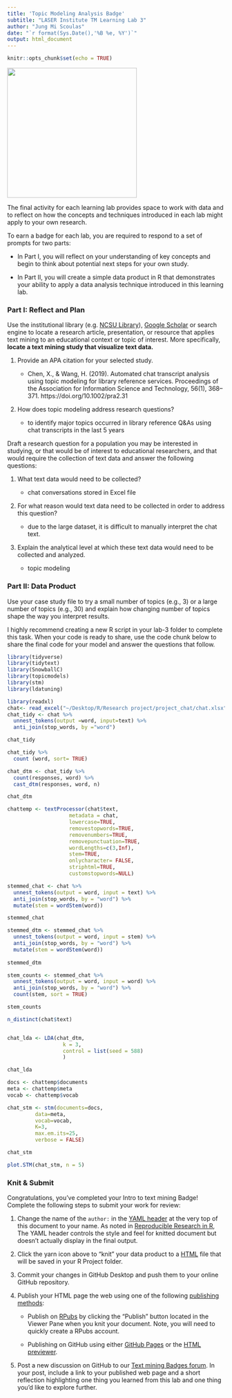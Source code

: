 ```yaml
---
title: 'Topic Modeling Analysis Badge'
subtitle: "LASER Institute TM Learning Lab 3"
author: "Jung Mi Scoulas"
date: "`r format(Sys.Date(),'%B %e, %Y')`"
output: html_document
---
```


```r
knitr::opts_chunk$set(echo = TRUE)
```

![](img/tm.png){width="300"}

The final activity for each learning lab provides space to work with data and to reflect on how the concepts and techniques introduced in each lab might apply to your own research.

To earn a badge for each lab, you are required to respond to a set of prompts for two parts: 

-   In Part I, you will reflect on your understanding of key concepts and begin to think about potential next steps for your own study.

-   In Part II, you will create a simple data product in R that demonstrates your ability to apply a data analysis technique introduced in this learning lab.

### Part I: Reflect and Plan

Use the institutional library (e.g. [NCSU Library](https://www.lib.ncsu.edu/#articles)), [Google Scholar](https://scholar.google.com/) or search engine to locate a research article, presentation, or resource that applies text mining to an educational context or topic of interest. More specifically, **locate a text mining study that visualize text data.**

1.  Provide an APA citation for your selected study.

    -   Chen, X., & Wang, H. (2019). Automated chat transcript analysis using topic modeling for library reference services. Proceedings of the Association for Information Science and Technology, 56(1), 368–371. https://doi.org/10.1002/pra2.31

2.  How does topic modeling address research questions?

    -   to identify major topics occurred in library reference Q&As using chat transcripts in the last 5 years

Draft a research question for a population you may be interested in studying, or that would be of interest to educational researchers, and that would require the collection of text data and answer the following questions:

1.  What text data would need to be collected?

    -   chat conversations stored in Excel file

2.  For what reason would text data need to be collected in order to address this question?

    -   due to the large dataset, it is difficult to manually interpret the chat text.

3.  Explain the analytical level at which these text data would need to be collected and analyzed.

    -   topic modeling

### Part II: Data Product

Use your case study file to try a small number of topics (e.g., 3) or a large number of topics (e.g., 30) and explain how changing number of topics shape the way you interpret results.

I highly recommend creating a new R script in your lab-3 folder to complete this task. When your code is ready to share, use the code chunk below to share the final code for your model and answer the questions that follow.

```r
library(tidyverse)
library(tidytext)
library(SnowballC)
library(topicmodels)
library(stm)
library(ldatuning)

```


```r
library(readxl)
chat<- read_excel("~/Desktop/R/Research project/project_chat/chat.xlsx")
chat_tidy <- chat %>%
  unnest_tokens(output =word, input=text) %>%
  anti_join(stop_words, by ="word")

chat_tidy
```

```r

chat_tidy %>%
  count (word, sort= TRUE)
```

```r

chat_dtm <- chat_tidy %>%
  count(responses, word) %>%
  cast_dtm(responses, word, n)

chat_dtm
```

```r

chattemp <- textProcessor(chat$text, 
                    metadata = chat,  
                    lowercase=TRUE, 
                    removestopwords=TRUE, 
                    removenumbers=TRUE,  
                    removepunctuation=TRUE, 
                    wordLengths=c(3,Inf),
                    stem=TRUE,
                    onlycharacter= FALSE, 
                    striphtml=TRUE, 
                    customstopwords=NULL)
```



```r
stemmed_chat <- chat %>%
  unnest_tokens(output = word, input = text) %>%
  anti_join(stop_words, by = "word") %>%
  mutate(stem = wordStem(word))

stemmed_chat
```

```r
stemmed_dtm <- stemmed_chat %>%
  unnest_tokens(output = word, input = stem) %>%
  anti_join(stop_words, by = "word") %>%
  mutate(stem = wordStem(word)) 
  
stemmed_dtm

```

```r
stem_counts <- stemmed_chat %>%
  unnest_tokens(output = word, input = word) %>%
  anti_join(stop_words, by = "word") %>%
  count(stem, sort = TRUE)

stem_counts
```

```r
n_distinct(chat$text)


chat_lda <- LDA(chat_dtm, 
                  k = 3, 
                  control = list(seed = 588)
                  )

chat_lda
```
```r
docs <- chattemp$documents 
meta <- chattemp$meta 
vocab <- chattemp$vocab 
```

```r
chat_stm <- stm(documents=docs, 
         data=meta,
         vocab=vocab, 
         K=3,
         max.em.its=25,
         verbose = FALSE)

chat_stm
```

```r
plot.STM(chat_stm, n = 5)
```


### Knit & Submit

Congratulations, you've completed your Intro to text mining Badge! Complete the following steps to submit your work for review:

1.  Change the name of the `author:` in the [YAML header](https://monashdatafluency.github.io/r-rep-res/yaml-header.html) at the very top of this document to your name. As noted in [Reproducible Research in R](https://monashdatafluency.github.io/r-rep-res/index.html), The YAML header controls the style and feel for knitted document but doesn't actually display in the final output.

2.  Click the yarn icon above to "knit" your data product to a [HTML](https://bookdown.org/yihui/rmarkdown/html-document.html) file that will be saved in your R Project folder.

3.  Commit your changes in GitHub Desktop and push them to your online GitHub repository.

4.  Publish your HTML page the web using one of the following [publishing methods](https://rpubs.com/cathydatascience/518692):

    -   Publish on [RPubs](https://rpubs.com) by clicking the "Publish" button located in the Viewer Pane when you knit your document. Note, you will need to quickly create a RPubs account.

    -   Publishing on GitHub using either [GitHub Pages](https://pages.github.com) or the [HTML previewer](http://htmlpreview.github.io).

5.  Post a new discussion on GitHub to our [Text mining Badges forum](https://github.com/orgs/laser-institute/teams/network-analysis/discussions/3). In your post, include a link to your published web page and a short reflection highlighting one thing you learned from this lab and one thing you'd like to explore further.

